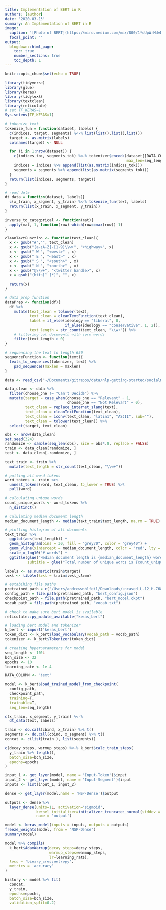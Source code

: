 ```yaml
---
title: Implementation of BERT in R
authors: [author]
date: '2020-03-13'
summary: An Implementation of BERT in R
image:
  caption: '[Photo of BERT](https://miro.medium.com/max/800/1*oUpWrMdvDWcWE_QSne-jOw.jpeg)'
  focal_point: ''
output:
  blogdown::html_page:
    toc: true
    number_sections: true
    toc_depth: 1
---
```


```r
knitr::opts_chunk$set(echo = TRUE)
```


```r
library(tidyverse)
library(glue)
library(keras)
library(tidytext)
library(textclean)
library(reticulate)
# set TF_KERAS=1
Sys.setenv(TF_KERAS=1)
```


```r
# tokenize text
tokenize_fun = function(dataset, labels) {
  c(indices, target, segments) %<-% list(list(),list(),list())
  target <- as.matrix(labels)
  colnames(target) <- NULL
  
  for (i in 1:nrow(dataset)) {
    c(indices_tok, segments_tok) %<-% tokenizer$encode(dataset[[DATA_COLUMN]][i], 
                                                       max_len=seq_length)
    indices = indices %>% append(list(as.matrix(indices_tok)))
    segments = segments %>% append(list(as.matrix(segments_tok)))
  }
  return(list(indices, segments, target))
}

# read data
dt_data = function(dataset, labels){
  c(x_train, x_segment, y_train) %<-% tokenize_fun(text, labels)
  return(list(x_train, x_segment, y_train))
}

inverse_to_categorical <- function(mat){
  apply(mat, 1, function(row) which(row==max(row))-1)
}

cleanTextFunction <- function(text_clean){
  x <- gsub("#","", text_clean) 
  x <- gsub("[a-zA-Z]-[1-9]\\w+", "<highway>", x) 
  x <- gsub(" W ", "<west>" , x) 
  x <- gsub(" E ", "<east>" , x) 
  x <- gsub(" S ", "<south>" , x) 
  x <- gsub(" N ", "<north>" , x) 
  x <- gsub("@\\w+", "<twitter handle>", x) 
  x = gsub("(http[^ ]*)", "", x)
  
  return(x)
}

# data prep function
dataPrep <- function(df){
  df %>% 
    mutate(text_clean = tolower(text),
           text_clean = cleanTextFunction(text_clean),
           label = if_else(ideology == "liberal", 0, 
                           if_else(ideology == "conservative", 1, 2)),
           text_length = str_count(text_clean, "\\w+")) %>% 
    # filtering out documents with zero words
    filter(text_length > 0)
} 

# sequencing the text to length 650
sequenceFunction <- function(text){
  texts_to_sequences(tokenizer, text) %>% 
    pad_sequences(maxlen = maxlen)
}
```


```r
data <- read_csv("~/Documents/gitrepos/data/nlp-getting-started/socialmedia-disaster-tweets-DFE.csv")

data_clean <- data %>% 
  filter(choose_one != "Can't Decide") %>% 
  mutate(target = case_when(choose_one == "Relevant" ~ 1,
                            choose_one == "Not Relevant" ~ 0),
         text_clean = replace_internet_slang(text),
         text_clean = cleanTextFunction(text_clean),
         text_clean = iconv(text_clean, "latin1", "ASCII", sub=""),
         text_clean = tolower(text_clean)) %>% 
  select(target, text_clean)
```

```r
obs <- nrow(data_clean)
set.seed(324)
randomize <- sample(seq_len(obs), size = obs*.8, replace = FALSE)
train <- data_clean[randomize, ]
test <- data_clean[-randomize, ]
```

```r
text_train <- train %>% 
  mutate(text_length = str_count(text_clean, "\\w+"))

# pulling all word tokens
word_tokens <- train %>% 
  unnest_tokens(word, text_clean, to_lower = TRUE) %>% 
  pull(word)

# calculating unique words
count_unique_words <- word_tokens %>% 
  n_distinct()

# calulating median document length
median_document_length <- median(text_train$text_length, na.rm = TRUE)

# plotting histogram of all documents
text_train %>% 
  ggplot(aes(text_length)) +
  geom_histogram(bins = 30, fill = "grey70", color = "grey40") +
  geom_vline(xintercept = median_document_length, color = "red", lty = "dashed") +
  scale_x_log10("# words") +
  ggtitle(glue("Median document length is {median_document_length} words"),
          subtitle = glue("Total number of unique words is {count_unique_words}"))
```


```r
labels <- as.numeric(train$target)
text <- tibble(text = train$text_clean)
```

```r
# estabihing file paths
pretrained_path = c("/Users/andrewwohlfeil/Downloads/uncased_L-12_H-768_A-12")
config_path = file.path(pretrained_path, "bert_config.json")
checkpoint_path = file.path(pretrained_path, "bert_model.ckpt")
vocab_path = file.path(pretrained_path, "vocab.txt")

# check to make sure bert model is available
reticulate::py_module_available("keras_bert")
```

```r
# loading bert model and tokenizer
k_bert <- import('keras_bert')
token_dict <- k_bert$load_vocabulary(vocab_path = vocab_path)
tokenizer <- k_bert$Tokenizer(token_dict)
```


```r
# creating hyperparameters for model
seq_length <- 100L
bch_size <- 32
epochs <- 10
learning_rate <- 1e-4

DATA_COLUMN <- 'text'
```

```r
model <- k_bert$load_trained_model_from_checkpoint(
  config_path,
  checkpoint_path,
  training=T,
  trainable=T,
  seq_len=seq_length)

c(x_train, x_segment, y_train) %<-% 
  dt_data(text, labels)

train <- do.call(cbind, x_train) %>% t()
segments <- do.call(cbind, x_segment) %>% t()
concat <- c(list(train ), list(segments))

c(decay_steps, warmup_steps) %<-% k_bert$calc_train_steps(
  y_train %>% length(),
  batch_size=bch_size,
  epochs=epochs
)
```

```r
input_1 <- get_layer(model, name = 'Input-Token')$input
input_2 <- get_layer(model, name = 'Input-Segment')$input
inputs <- list(input_1, input_2)

dense <- get_layer(model,name = 'NSP-Dense')$output

outputs <- dense %>% 
  layer_dense(units=1L, activation='sigmoid',
              kernel_initializer=initializer_truncated_normal(stddev = 0.02),
              name = 'output')

model <- keras_model(inputs = inputs, outputs = outputs)
freeze_weights(model, from = "NSP-Dense")
summary(model)
```


```r
model %>% compile(
  k_bert$AdamWarmup(decay_steps=decay_steps, 
                    warmup_steps=warmup_steps, 
                    lr=learning_rate),
  loss = 'binary_crossentropy',
  metrics = 'accuracy'
)
```


```r
history <- model %>% fit(
  concat,
  y_train,
  epochs=epochs,
  batch_size=bch_size, 
  validation_split=0.2)
```
